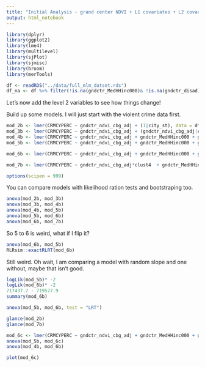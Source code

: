 ```yaml
---
title: "Initial Analysis - grand center NDVI + L1 covariates + L2 covariates"
output: html_notebook
---
```


```r
library(dplyr)
library(ggplot2)
library(lme4)
library(multilevel)
library(sjPlot)
library(sjmisc)
library(broom)
library(merTools)

df <- readRDS("../data/full_mlm_datset.rds")
df_na <- df %>% filter(!is.na(gndctr_MedHHinc000)& !is.na(gndctr_disad))
```
Let's now add the level 2 variables to see how things change!

Build up some models. I will just start with the violent crime data first.
```r
mod_2b <- lmer(CRMCYPERC ~ gndctr_ndvi_cbg_adj + (1|city_st), data = df_na)
mod_3b <- lmer(CRMCYPERC ~ gndctr_ndvi_cbg_adj + (gndctr_ndvi_cbg_adj|city_st), data = df_na)
mod_4b <- lmer(CRMCYPERC ~ gndctr_ndvi_cbg_adj + gndctr_MedHHinc000 + gndctr_disad + gndctr_diver + gndctr_U18 + gndctr_logpopden + (1|city_st), data = df_na)
mod_5b <- lmer(CRMCYPERC ~ gndctr_ndvi_cbg_adj + gndctr_MedHHinc000 + gndctr_disad + gndctr_diver + gndctr_U18 + gndctr_logpopden + (gndctr_ndvi_cbg_adj|city_st), data = df_na)

mod_6b <- lmer(CRMCYPERC ~ gndctr_ndvi_cbg_adj + gndctr_MedHHinc000 + gndctr_disad + gndctr_diver + gndctr_U18 + gndctr_logpopden + gndctr_MetroGDP + gndctr_Police + gndctr_rt_violent + clust4 + (1|city_st), data = df_na)

mod_7b <- lmer(CRMCYPERC ~ gndctr_ndvi_cbg_adj*clust4  + gndctr_MedHHinc000 + gndctr_disad + gndctr_diver + gndctr_U18 + gndctr_logpopden + gndctr_MetroGDP + gndctr_Police + gndctr_rt_violent + (1|city_st), data = df_na)

options(scipen = 999)

```
You can compare models with likelihood ration tests and bootstraping too.
```r
anova(mod_2b, mod_3b)
anova(mod_3b, mod_4b)
anova(mod_4b, mod_5b)
anova(mod_5b, mod_6b)
anova(mod_6b, mod_7b)
```
So 5 to 6 is weird, what if I flip it?
```r
anova(mod_6b, mod_5b)
RLRsim::exactRLRT(mod_6b)
```
Still weird. Oh wait, I am comparing a model with random slope and one without, maybe that isn't good.
```r
logLik(mod_5b)* -2
logLik(mod_6b)* -2
717437.7 - 719577.9
summary(mod_6b)

anova(mod_5b, mod_6b, test = "LRT")

glance(mod_2b)
glance(mod_7b)

mod_6c <- lmer(CRMCYPERC ~ gndctr_ndvi_cbg_adj + gndctr_MedHHinc000 + gndctr_disad + gndctr_diver + gndctr_U18 + gndctr_logpopden + gndctr_MetroGDP + gndctr_Police + gndctr_rt_violent+clust4 + (gndctr_ndvi_cbg_adj|city_st), data = df_na, REML = FALSE)
anova(mod_5b, mod_6c)
anova(mod_4b, mod_6b)
```
```r
plot(mod_6c)
```


